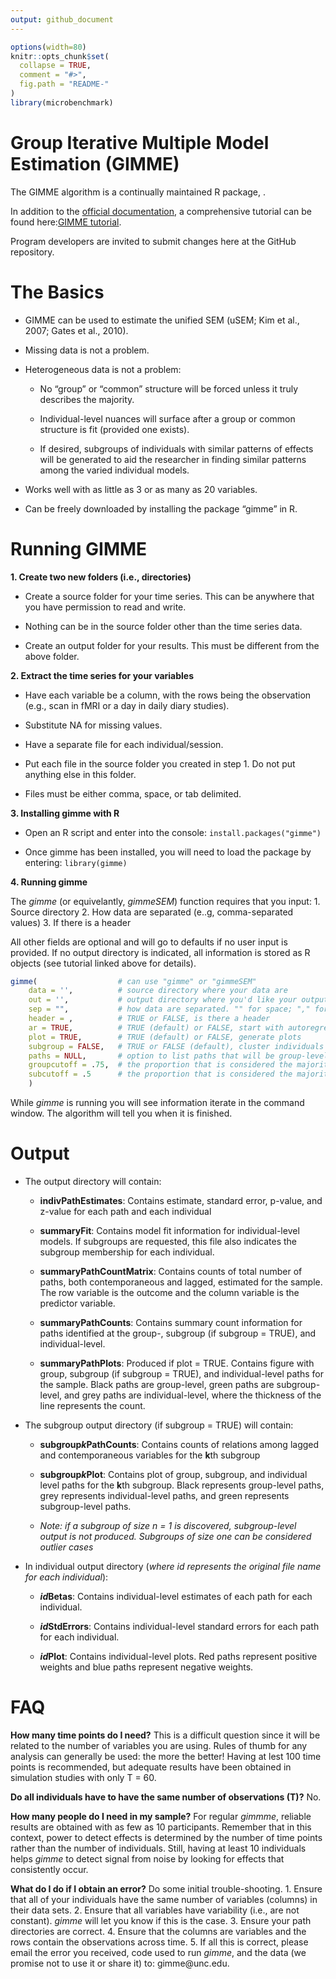 ```yaml
---
output: github_document
---
```


<!-- README.md is generated from README.Rmd. Please edit that file -->

```r
options(width=80)
knitr::opts_chunk$set(
  collapse = TRUE,
  comment = "#>",
  fig.path = "README-"
)
library(microbenchmark)
```

# **Group Iterative Multiple Model Estimation (GIMME)**

The GIMME algorithm is a continually maintained R package, \textit{gimme}.

In addition to the [official documentation](https://cran.r-project.org/web/packages/gimme/index.html), a comprehensive tutorial can be found here:[GIMME tutorial](http://gimme.web.unc.edu/files/2014/12/Lane-Gates-2017-SEM-gimme.pdf).

Program developers are invited to submit changes here at the GitHub repository. 

# **The Basics**


+ GIMME can be used to estimate the unified SEM (uSEM; Kim et al., 2007; Gates et al., 2010).

+ Missing data is not a problem. 

+ Heterogeneous data is not a problem: 
  
    + No "group" or "common" structure will be forced unless it truly describes the majority. 
      
    + Individual-level nuances will surface after a group or common structure is fit (provided one exists).
    
    + If desired, subgroups of individuals with similar patterns of effects will be generated to aid the researcher in finding similar patterns among the varied individual models. 
 
+ Works well with as little as 3 or as many as 20 variables.
  
+ Can be freely downloaded by installing the package "gimme" in R.

 \newpage
 
# **Running GIMME**

__1. Create two new folders (i.e., directories)__

 + Create a source folder for your time series. This can be anywhere that you have permission to read and write. 
 
 + Nothing can be in the source folder other than the time series data.
 
 + Create an output folder for your results. This must be different from the above folder.

__2. Extract the time series for your variables__

  + Have each variable be a column, with the rows being the observation (e.g., scan in fMRI or a day in daily diary studies).
  
  + Substitute NA for missing values.
  
  + Have a separate file for each individual/session.
  
  + Put each file in the source folder you created in step 1. Do not put anything else in this folder.
  
  + Files must be either comma, space, or tab delimited.

__3. Installing gimme with R__

  + Open an R script and enter into the console: `install.packages("gimme")`
  
  + Once gimme has been installed, you will need to load the package by entering: `library(gimme)`

__4. Running gimme__

   The *gimme* (or equivelantly, *gimmeSEM*) function requires that you input:
   1. Source directory
   2. How data are separated (e..g, comma-separated values)
   3. If there is a header 
   
   All other fields are optional and will go to defaults if no user input is provided. If no output directory is indicated, all information    is stored as R objects (see tutorial linked above for details).
```r
gimme(                  # can use "gimme" or "gimmeSEM"
    data = '',          # source directory where your data are 
    out = '',           # output directory where you'd like your output to go
    sep = "",           # how data are separated. "" for space; "," for comma, "/t" for tab-delimited
    header = ,          # TRUE or FALSE, is there a header
    ar = TRUE,          # TRUE (default) or FALSE, start with autoregressive paths open
    plot = TRUE,        # TRUE (default) or FALSE, generate plots
    subgroup = FALSE,   # TRUE or FALSE (default), cluster individuals based on similarities in effects
    paths = NULL,       # option to list paths that will be group-level (semi-confirmatory)
    groupcutoff = .75,  # the proportion that is considered the majority at the group level
    subcutoff = .5      # the proportion that is considered the majority at the subgroup level
    )        
```
While *gimme* is running you will see information iterate in the command window. The algorithm will tell you when it is finished.


# **Output**

* The output directory will contain:

    + __indivPathEstimates__: Contains estimate, standard error, p-value, and z-value for each path and each individual 
  
    + __summaryFit__: Contains model fit information for individual-level models. If subgroups are requested, this file also indicates the subgroup membership for each individual.
  
    + __summaryPathCountMatrix__: Contains counts of total number of paths, both contemporaneous and lagged, estimated for the sample. The row variable is the outcome and the column variable is the predictor variable.
  
    + __summaryPathCounts__: Contains summary count information for paths identified at the group-, subgroup (if subgroup = TRUE), and individual-level.
  
    + __summaryPathPlots__: Produced if plot = TRUE. Contains figure with group, subgroup (if subgroup = TRUE), and individual-level paths for the sample. Black paths are group-level, green paths are subgroup-level, and grey paths are individual-level, where the thickness of the line represents the count.
  
* The subgroup output directory (if subgroup = TRUE) will contain:

    + __subgroup*k*PathCounts__: Contains counts of relations among lagged and contemporaneous variables for the **k**th subgroup
  
    + __subgroup*k*Plot__: Contains plot of group, subgroup, and individual level paths for the **k**th subgroup. Black represents group-level paths, grey represents individual-level paths, and green represents subgroup-level paths.
    
    + *Note: if a subgroup of size n = 1 is discovered, subgroup-level output is not produced. Subgroups of size one can be considered outlier cases* 

* In individual output directory (*where id represents the original file name for each individual*):

    + __*id*Betas__: Contains individual-level estimates of each path for each individual.
    
    + __*id*StdErrors__: Contains individual-level standard errors for each path for each individual.
    
    + __*id*Plot__: Contains individual-level plots. Red paths represent positive weights and blue paths represent negative weights.

# **FAQ**

**How many time points do I need?**
This is a difficult question since it will be related to the number of variables you are using. Rules of thumb for any analysis can generally be used: the more the better! Having at lest 100 time points is recommended, but adequate results have been obtained in simulation studies with only T = 60. 

**Do all individuals have to have the same number of observations (T)?**
No. 

**How many people do I need in my sample?**
For regular *gimmme*, reliable results are obtained with as few as 10 participants. Remember that in this context, power to detect effects is determined by the number of time points rather than the number of individuals. Still, having at least 10 individuals helps *gimme* to detect signal from noise by looking for effects that consistently occur. 

**What do I do if I obtain an error?**
Do some initial trouble-shooting. 
1. Ensure that all of your individuals have the same number of variables (columns) in their data sets. 
2. Ensure that all variables have variability (i.e., are not constant). *gimme* will let you know if this is the case. 
3. Ensure your path directories are correct. 
4. Ensure that the columns are variables and the rows contain the observations across time. 
5. If all this is correct, please email the error you received, code used to run *gimme*, and the data (we promise not to use it or share it) to: gimme@unc.edu. 












      